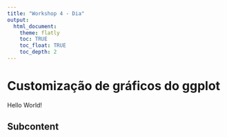 ```yaml
---
title: "Workshop 4 - Dia"
output:
  html_document:
    theme: flatly
    toc: TRUE
    toc_float: TRUE
    toc_depth: 2
---
```


# Customização de gráficos do ggplot

Hello World!


## Subcontent